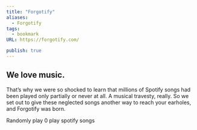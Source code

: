 ```yaml
---
title: "Forgotify"
aliases:
  - Forgotify
tags:
  - bookmark
URL: https://forgotify.com/

publish: true
---
```




## We love music.

That’s why we were so shocked to learn that millions of Spotify songs had been played only partially or never at all. A musical travesty, really. So we set out to give these neglected songs another way to reach your earholes, and Forgotify was born.

Randomly play 0 play spotify songs